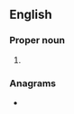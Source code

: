 ==English==
{{wikipedia}}

===Proper noun===
{{en-proper noun}}

# {{initialism of|en|[[college|College]] [[level|Level]] [[examination|Examination]] [[program|Program]]}}

===Anagrams===
* {{anagrams|en|a=celp|Pelc|plec}}